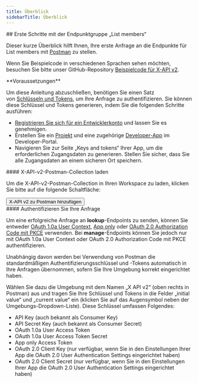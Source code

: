```yaml
---
title: Überblick
sidebarTitle: Überblick
---
```



<div id="getting-started-with-the-list-members-endpoint-group">
  ## Erste Schritte mit der Endpunktgruppe „List members“
</div>

Dieser kurze Überblick hilft Ihnen, Ihre erste Anfrage an die Endpunkte für List members mit [Postman](/de/tutorials/postman-getting-started) zu stellen.

Wenn Sie Beispielcode in verschiedenen Sprachen sehen möchten, besuchen Sie bitte unser GitHub-Repository [Beispielcode für X-API v2](https://github.com/xdevplatform/Twitter-API-v2-sample-code). 

<Note>
  **Voraussetzungen**

  Um diese Anleitung abzuschließen, benötigen Sie einen Satz von [Schlüsseln und Tokens](/de/resources/fundamentals/authentication), um Ihre Anfrage zu authentifizieren. Sie können diese Schlüssel und Tokens generieren, indem Sie die folgenden Schritte ausführen:

  - [Registrieren Sie sich für ein Entwicklerkonto](https://developer.x.com/en/apply-for-access) und lassen Sie es genehmigen.
  - Erstellen Sie ein [Projekt](/de/resources/fundamentals/projects) und eine zugehörige [Developer-App](/de/resources/fundamentals/developer-apps) im Developer-Portal.
  - Navigieren Sie zur Seite „Keys and tokens“ Ihrer App, um die erforderlichen Zugangsdaten zu generieren. Stellen Sie sicher, dass Sie alle Zugangsdaten an einem sicheren Ort speichern.
</Note>

<div id="load-the-x-api-v2-postman-collection">
  #### X-API-v2-Postman-Collection laden
</div>

Um die X-API-v2-Postman-Collection in Ihren Workspace zu laden, klicken Sie bitte auf die folgende Schaltfläche:

<Button href="https://app.getpostman.com/run-collection/9956214-784efcda-ed4c-4491-a4c0-a26470a67400">
  X-API v2 zu Postman hinzufügen
</Button>

<div id="authenticate-your-request">
  #### Authentifizieren Sie Ihre Anfrage
</div>

Um eine erfolgreiche Anfrage an **lookup**-Endpoints zu senden, können Sie entweder [OAuth 1.0a User Context](/de/resources/fundamentals/authentication#oauth-1-0a-2), [App only](/de/resources/fundamentals/authentication#bearer-token-also-known-as-app-only) oder [OAuth 2.0 Authorization Code mit PKCE](de/resources/fundamentals/authentication#oauth-2-0-authorization-code-flow-with-pkce-2) verwenden. Bei **manage**-Endpoints können Sie jedoch nur mit OAuth 1.0a User Context oder OAuth 2.0 Authorization Code mit PKCE authentifizieren.

Unabhängig davon werden bei Verwendung von Postman die standardmäßigen Authentifizierungsschlüssel und -Tokens automatisch in Ihre Anfragen übernommen, sofern Sie Ihre Umgebung korrekt eingerichtet haben.

Wählen Sie dazu die Umgebung mit dem Namen „X API v2“ (oben rechts in Postman) aus und tragen Sie Ihre Schlüssel und Tokens in die Felder „initial value“ und „current value“ ein (klicken Sie auf das Augensymbol neben der Umgebungs-Dropdown-Liste). Diese Schlüssel umfassen Folgendes:

- API Key (auch bekannt als Consumer Key)
- API Secret Key (auch bekannt als Consumer Secret)
- OAuth 1.0a User Access Token
- OAuth 1.0a User Access Token Secret
- App only Access Token
- OAuth 2.0 Client Key (nur verfügbar, wenn Sie in den Einstellungen Ihrer App die OAuth 2.0 User Authentication Settings eingerichtet haben)
- OAuth 2.0 Client Secret (nur verfügbar, wenn Sie in den Einstellungen Ihrer App die OAuth 2.0 User Authentication Settings eingerichtet haben)